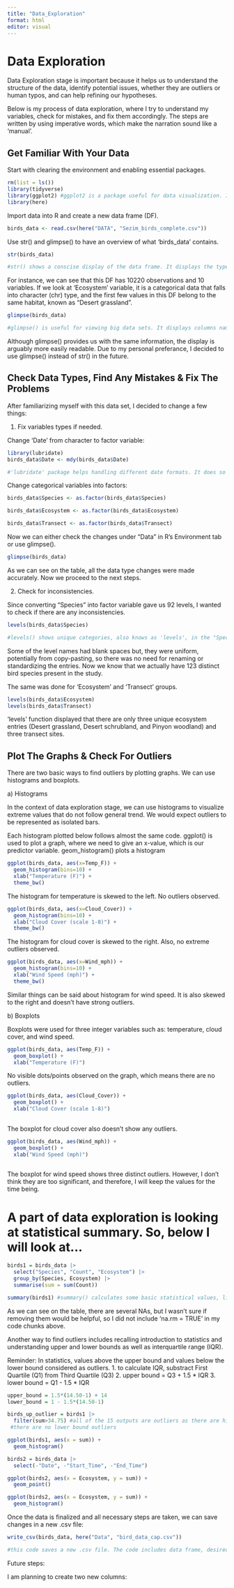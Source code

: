 ```yaml
---
title: "Data_Exploration"
format: html
editor: visual
---
```


# Data Exploration

Data Exploration stage is important because it helps us to understand the structure of the data, identify potential issues, whether they are outliers or human typos, and can help refining our hypotheses.

Below is my process of data exploration, where I try to understand my variables, check for mistakes, and fix them accordingly. The steps are written by using imperative words, which make the narration sound like a 'manual'.

## Get Familiar With Your Data

Start with clearing the environment and enabling essential packages.

```r
rm(list = ls())
library(tidyverse)
library(ggplot2) #ggplot2 is a package useful for data visualization. It makes a wide range of plots.
library(here)
```

Import data into R and create a new data frame (DF).

```r
birds_data <- read.csv(here("DATA", "Sezim_birds_complete.csv"))
```

Use str() and glimpse() to have an overview of what 'birds_data' contains.

```r
str(birds_data) 

#str() shows a conscise display of the data frame. It displays the type of each column and provides a brief preview of the data.  
```

For instance, we can see that this DF has 10220 observations and 10 variables. If we look at 'Ecosystem' variable, it is a categorical data that falls into character (chr) type, and the first few values in this DF belong to the same habitat, known as "Desert grassland".

```r
glimpse(birds_data) 

#glimpse() is useful for viewing big data sets. It displays columns names, types, and samples of a few first values horizontally, making it easier to read.
```

Although glimpse() provides us with the same information, the display is arguably more easily readable. Due to my personal preferance, I decided to use glimpse() instead of str() in the future.

## Check Data Types, Find Any Mistakes & Fix The Problems

After familiarizing myself with this data set, I decided to change a few things:

1.  Fix variables types if needed.

Change 'Date' from character to factor variable:

```r
library(lubridate)
birds_data$Date <- mdy(birds_data$Date) 

#'lubridate' package helps handling different date formats. It does so by converting the original date format, which in our case was 'mdy'. E.g: 1/23/91. 
```

Change categorical variables into factors:

```r
birds_data$Species <- as.factor(birds_data$Species)
```

```r
birds_data$Ecosystem <- as.factor(birds_data$Ecosystem)
```

```r
birds_data$Transect <- as.factor(birds_data$Transect)
```

Now we can either check the changes under "Data" in R's Environment tab or use glimpse().

```r
glimpse(birds_data)
```

As we can see on the table, all the data type changes were made accurately. Now we proceed to the next steps.

2.  Check for inconsistencies.

Since converting "Species" into factor variable gave us 92 levels, I wanted to check if there are any inconsistencies.

```r
levels(birds_data$Species)

#levels() shows unique categories, also knows as 'levels', in the "Species" column. It helps to identify any inconsistencies in spelling, etc. 
```

Some of the level names had blank spaces but, they were uniform, potentially from copy-pasting, so there was no need for renaming or standardizing the entries. Now we know that we actually have 123 distinct bird species present in the study.

The same was done for 'Ecosystem' and 'Transect' groups.

```r
levels(birds_data$Ecosystem)
levels(birds_data$Transect)
```

'levels' function displayed that there are only three unique ecosystem entries (Desert grassland, Desert schrubland, and Pinyon woodland) and three transect sites.


## Plot The Graphs & Check For Outliers

There are two basic ways to find outliers by plotting graphs. We can use histograms and boxplots.

a\) Histograms

In the context of data exploration stage, we can use histograms to visualize extreme values that do not follow general trend. We would expect outliers to be represented as isolated bars.

Each histogram plotted below follows almost the same code. ggplot() is used to plot a graph, where we need to give an x-value, which is our predictor variable. geom_histogram() plots a histogram

```r
ggplot(birds_data, aes(x=Temp_F)) +
  geom_histogram(bins=10) +
  xlab("Temperature (F)") +
  theme_bw()
```
The histogram for temperature is skewed to the left. No outliers observed. 

```r
ggplot(birds_data, aes(x=Cloud_Cover)) +
  geom_histogram(bins=10) +
  xlab("Cloud Cover (scale 1-8)") +
  theme_bw()
```
The histogram for cloud cover is skewed to the right. Also, no extreme outliers observed.

```r
ggplot(birds_data, aes(x=Wind_mph)) +
  geom_histogram(bins=10) +
  xlab("Wind Speed (mph)") +
  theme_bw()
```
Similar things can be said about histogram for wind speed. It is also skewed to the right and doesn't have strong outliers.


b\) Boxplots

Boxplots were used for three integer variables such as: temperature, cloud cover, and wind speed.

```r
ggplot(birds_data, aes(Temp_F)) +
  geom_boxplot() +
  xlab("Temperature (F)") 
```
No visible dots/points observed on the graph, which means there are no outliers. 


```r
ggplot(birds_data, aes(Cloud_Cover)) +
  geom_boxplot() +
  xlab("Cloud Cover (scale 1-8)")
 
```
The boxplot for cloud cover also doesn't show any outliers.

```r
ggplot(birds_data, aes(Wind_mph)) +
  geom_boxplot() +
  xlab("Wind Speed (mph)") 
    
```
The boxplot for wind speed shows three distinct outliers. However, I don't think they are too significant, and therefore, I will keep the values for the time being. 

# A part of data exploration is looking at statistical summary. So, below I will look at...

```r
birds1 = birds_data |>
  select("Species", "Count", "Ecosystem") |>
  group_by(Species, Ecosystem) |>
  summarise(sum = sum(Count))
```

```r
summary(birds1) #summary() calculates some basic statistical values, like minimum and maximum count, mean and median.
```
As we can see on the table, there are several NAs, but I wasn't sure if removing them would be helpful, so I did not include 'na.rm = TRUE' in my code chunks above. 


Another way to find outliers includes recalling introduction to statistics and understanding upper and lower bounds as well as interquartile range (IQR). 

Reminder:
In statistics, values above the upper bound and values below the lower bound considered as outliers. 
1. to calculate IQR, substract First Quartile (Q1) from Third Quartile (Q3)
2. upper bound = Q3 + 1.5 * IQR
3. lower bound = Q1 - 1.5 * IQR

```r
upper_bound = 1.5*(14.50-1) + 14
lower_bound = 1 - 1.5*(14.50-1) 
```

```r
birds_up_outlier = birds1 |>
  filter(sum>34.75) #all of the 15 outputs are outliers as there are higher than our upper bound 
 #there are no lower bound outliers
```



```r
ggplot(birds1, aes(x = sum)) +
  geom_histogram()
```

```r
birds2 = birds_data |>
  select(-"Date", -"Start_Time", -"End_Time")
```

```r
ggplot(birds2, aes(x = Ecosystem, y = sum)) +
  geom_point()
```

```r
ggplot(birds2, aes(x = Ecosystem, y = sum)) +
  geom_histogram()
```







Once the data is finalized and all necessary steps are taken, we can save changes in a new .csv file:

```r
write_csv(birds_data, here("Data", "bird_data_cap.csv")) 

#this code saves a new .csv file. The code includes data frame, desired location of the new file as well as it's new name. 
```

Future steps:

I am planning to create two new columns:
